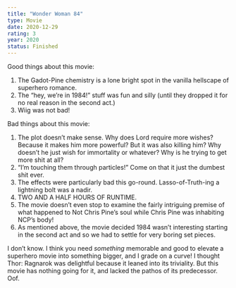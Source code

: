 ```yaml
---
title: "Wonder Woman 84"
type: Movie
date: 2020-12-29
rating: 3
year: 2020
status: Finished
---
```


Good things about this movie:

1. The Gadot-Pine chemistry is a lone bright spot in the vanilla hellscape of superhero romance.
2. The “hey, we’re in 1984!” stuff was fun and silly (until they dropped it for no real reason in the second act.)
3. Wiig was not bad!

Bad things about this movie:

1. The plot doesn’t make sense. Why does Lord require more wishes? Because it makes him more powerful? But it was also killing him? Why doesn’t he just wish for immortality or whatever? Why is he trying to get more shit at all?
2. “I’m touching them through particles!” Come on that it just the dumbest shit ever.
3. The effects were particularly bad this go-round. Lasso-of-Truth-ing a lightning bolt was a nadir.
4. TWO AND A HALF HOURS OF RUNTIME.
5. The movie doesn’t even stop to examine the fairly intriguing premise of what happened to Not Chris Pine’s soul while Chris Pine was inhabiting NCP’s body!
6. As mentioned above, the movie decided 1984 wasn’t interesting starting in the second act and so we had to settle for very boring set pieces.

I don’t know. I think you need _something_ memorable and good to elevate a superhero movie into something bigger, and I grade on a curve! I thought Thor: Ragnarok was delightful because it leaned into its triviality. But this movie has nothing going for it, and lacked the pathos of its predecessor. Oof.
